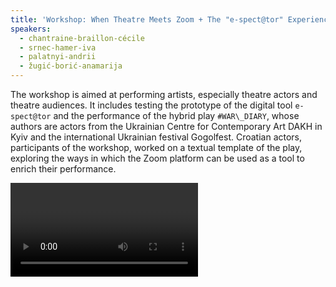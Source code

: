 ```yaml
---
title: 'Workshop: When Theatre Meets Zoom + The "e-spect@tor" Experience'
speakers:
  - chantraine-braillon-cécile
  - srnec-hamer-iva
  - palatnyi-andrii
  - žugić-borić-anamarija
---
```

The workshop is aimed at performing artists, especially theatre actors and theatre audiences. It includes testing the prototype of the digital tool `e-spect@tor` and the performance of the hybrid play `#WAR\_DIARY`, whose authors are actors from the Ukrainian Centre for Contemporary Art DAKH in Kyiv and the international Ukrainian festival Gogolfest. Croatian actors, participants of the workshop, worked on a textual template of the play, exploring the ways in which the Zoom platform can be used as a tool to enrich their performance.

<Video provider="youtube" id="wGm6QHeDjeA" />

